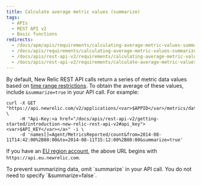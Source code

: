 ```yaml
---
title: Calculate average metric values (summarize)
tags:
  - APIs
  - REST API v2
  - Basic functions
redirects:
  - /docs/apm/apis/requirements/calculating-average-metric-values-summarize
  - /docs/apis/requirements/calculating-average-metric-values-summarize
  - /docs/apis/rest-api-v2/requirements/calculating-average-metric-values-summarize
  - /docs/apis/rest-api-v2/requirements/calculate-average-metric-values-summarize
---
```


By default, New Relic REST API calls return a series of metric data values based on [time range restrictions](/docs/apm/apis/requirements/extracting-metric-data#time). To obtain the average of these values, include `&summarize=true` in your API call. For example:

```
curl -X GET "https://api.newrelic.com/v2/applications/<var>$APPID</var>/metrics/data.json" \
     -H "Api-Key:<a href="/docs/apis/rest-api-v2/getting-started/introduction-new-relic-rest-api-v2#api_key"><var>$API_KEY</var></a>" -i \
     -d 'names[]=Agent/MetricsReported/count&from=2014-08-11T14:42:00%2B08:00&to=2014-08-11T15:12:00%2B08:00&summarize=true'
```

If you have an [EU region account](/docs/using-new-relic/welcome-new-relic/getting-started/introduction-eu-region-data-center), the above URL begins with `https://api.eu.newrelic.com`.

<Callout variant="tip">
  To prevent summarizing data, omit `summarize` in your API call. You do not need to specify `&summarize=false`.
</Callout>
